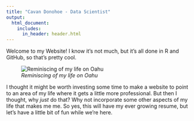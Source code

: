 ```yaml
---
title: "Cavan Donohoe - Data Scientist"
output:
  html_document:
    includes:
      in_header: header.html
---
```



Welcome to my Website! I know it's not much, but it's all done in R and GitHub, so that's pretty cool.

![*Reminiscing of my life on Oahu*](China Walls Sunset.jpg)

I thought it might be worth investing some time to make a website to point to an area of my life where it gets a little more professional. But then I thought, why *just* do that? Why not incorporate some other aspects of my life that makes me me. So yes, this will have my ever growing resume, but let's have a little bit of fun while we're here.

